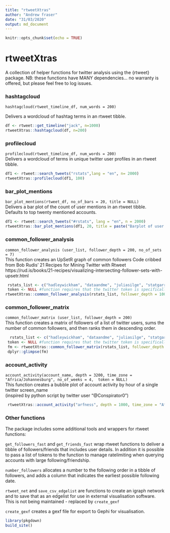 ```yaml
---
title: "rtweetXtras"
author: "Andrew fraser"
date: "31/03/2020"
output: md_document
---
```





```r
knitr::opts_chunk$set(echo = TRUE)
```

# rtweetXtras

A collection of helper functions for twitter analysis using the {rtweet} package. NB: these functions have MANY dependencies... no warranty is offered, but please feel free to log issues.


### hashtagcloud
`hashtagcloud(rtweet_timeline_df, num_words = 200)`   

Delivers a wordcloud of hashtag terms in an rtweet tibble.

```r
df <- rtweet::get_timeline("jack", n=1000)
rtweetXtras::hashtagcloud(df, n=200)
```


### profilecloud
`profilecloud(rtweet_timeline_df, num_words = 200)`  
Delivers a wordcloud of terms in unique twitter user profiles in an rtweet tibble.  

```r
df1 <- rtweet::search_tweets("rstats",lang = "en", n= 2000)
rtweetXtras::profilecloud(df1, 100)
```

### bar_plot_mentions  
`bar_plot_mentions(rtweet_df, no_of_bars = 20, title = NULL)`  
Delivers a bar plot of the count of user mentions in an rtweet tibble. Defaults to top twenty mentioned accounts.

```r
df1 <- rtweet::search_tweets("#rstats", lang = "en", n = 2000)
rtweetXtras::bar_plot_mentions(df1, 20, title = paste("Barplot of user mentions in twitter search for \"#rstats\"", Sys.Date()))
```

### common_follower_analysis  
 `common_follower_analysis (user_list, follower_depth = 200, no_of_sets = 7)`   
 This function creates an UpSetR graph of common followers
   Code cribbed from Bob Rudis' 21 Recipes for Mining Twitter with Rtweet
   https://rud.is/books/21-recipes/visualizing-intersecting-follower-sets-with-upsetr.html
 
```r
 rstats_list <- c("hadleywickham", "dataandme", "juliasilge", "statgarrett","thomasp85")
 token <- NULL #function requires that the twitter token is specifically assigned as "token", using NULL will use the rtweet default.
rtweetXtras::common_follower_analysis(rstats_list, follower_depth = 1000, no_of_sets = 5)
```

### common_follower_matrix  
`common_follower_matrix (user_list, follower_depth = 200)`   
This function creates a matrix of followers of a list of twitter users,
 sums the number of common followers, and then ranks them in descending order.   
```r
  rstats_list <- c("hadleywickham", "dataandme", "juliasilge", "statgarrett","thomasp85")
 token <- NULL #function requires that the twitter token is specifically assigned as "token", using NULL will use the rtweet default.
 fm <- rtweetXtras::common_follower_matrix(rstats_list, follower_depth = 200)
 dplyr::glimpse(fm)
```

### account_activity
`account_activity(account_name, depth = 3200, time_zone = "Africa/Johannesburg", no_of_weeks = 4,  token = NULL)`  
This function creates a bubble plot of account activity by hour of a single twitter screen_name  
 (inspired by python script by twitter user "@Conspirator0")
 
```r
 rtweetXtras::account_activity("arfness", depth = 1000, time_zone = "Africa/Johannesburg", no_of_weeks = 5, token = NULL)
```


### Other functions  

The package includes some additional tools and wrappers for rtweet functions:  

`get_followers_fast` and `get_friends_fast` wrap rtweet functions to deliver a tibble of followers/friends that includes user details. In addition it is possible to pass a list of tokens to the function to manage ratelimiting when querying accounts with large following/friendship.  

`number_followers` allocates a number to the following order in a tibble of followers, and adds a column that indicates the earliest possible following date.  

`rtweet_net` and `save_csv_edgelist` are functions to create an igraph network and to save that as an edgelist for use in external visualisation software.  This is not being maintained - replaced by `create_gexf`  

`create_gexf` creates a gexf file for export to Gephi for visualisation.  

```r
library(pkgdown)
build_site()
```
